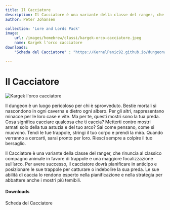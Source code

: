 ```yaml
---
title: Il Cacciatore
description: Il Cacciatore è una variante della classe del ranger, che rinuncia al classico compagno animale in favore di trappole e una maggiore focalizzazione sull’arco. Per avere successo, il cacciatore dovrà pianificare in anticipo e posizionare le sue trappole per catturare o indebolire la sua preda. Le sue abilità di caccia lo rendono esperto nella pianificazione e nella strategia per abbattere anche i mostri più temibili.
author: Peter Johansen

collection: 'Lore and Lords Pack'
image:
    url: /images/homebrew/classi/kargek-orco-cacciatore.jpeg
    name: Kargek l'orco cacciatore
downloads:
    "Scheda del Cacciatore" : "https://KernelPanic92.github.io/dungeonworld-ita/classi/community/Peter%20Johansen/Lore%20and%20Lords%20Pack/cacciatore.pdf"

---
```


# Il Cacciatore

![Kargek l'orco cacciatore](/images/homebrew/classi/kargek-orco-cacciatore.jpeg)

Il dungeon è un luogo pericoloso per chi è sprovveduto. Bestie mortali si nascondono in ogni caverna e dietro ogni albero. Per gli altri, rappresentano minacce per le loro case e vite. Ma per te, questi mostri sono la tua preda.
Cosa significa cacciare qualcosa che ti caccia? Metterti contro mostri armati solo della tua astuzia e del tuo arco? Sai come pensano, come si muovono. Tendi le tue trappole, stringi il tuo corpo e prendi la mira. Quando verranno a cercarti, sarai pronto per loro.
Riesci sempre a colpire il tuo bersaglio.

Il Cacciatore è una variante della classe del ranger, che rinuncia al classico compagno animale in favore di trappole e una maggiore focalizzazione sull’arco. Per avere successo, il cacciatore dovrà pianificare in anticipo e posizionare le sue trappole per catturare o indebolire la sua preda. Le sue abilità di caccia lo rendono esperto nella pianificazione e nella strategia per abbattere anche i mostri più temibili.

#### Downloads

<DownloadLink href="https://KernelPanic92.github.io/dungeonworld-ita/classi/community/Peter%20Johansen/Lore%20and%20Lords%20Pack/cacciatore.pdf">Scheda del Cacciatore</DownloadLink>